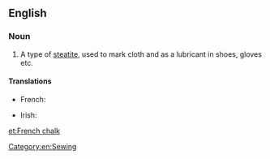 ==English==

===Noun===
{{en-noun|-|head=[[French]] [[chalk]]}}

# A type of [[steatite]], used to mark cloth and as a lubricant in shoes, gloves etc.

====Translations====
{{trans-top|type of steatite}}
* French: {{t|fr|craie de tailleur|f}}
{{trans-mid}}
* Irish: {{t|ga|cailc fhrancach|f}}
{{trans-bottom}}

[[Category:en:Sewing]]

[[et:French chalk]]